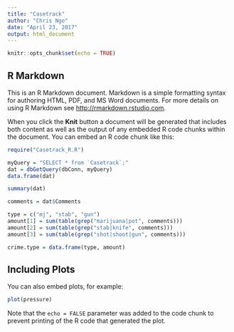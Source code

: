 ```yaml
---
title: "Casetrack"
author: "Chris Ngo"
date: "April 23, 2017"
output: html_document
---
```


```r
knitr::opts_chunk$set(echo = TRUE)
```

## R Markdown

This is an R Markdown document. Markdown is a simple formatting syntax for authoring HTML, PDF, and MS Word documents. For more details on using R Markdown see <http://rmarkdown.rstudio.com>.

When you click the **Knit** button a document will be generated that includes both content as well as the output of any embedded R code chunks within the document. You can embed an R code chunk like this:

```r
require("Casetrack_R.R")

```


```r
myQuery = "SELECT * from `Casetrack`;"
dat = dbGetQuery(dbConn, myQuery)
data.frame(dat)

summary(dat)

```


```r
comments = dat$Comments

type = c("mj", "stab", "gun")
amount[1] = sum(table(grep("marijuana|pot", comments)))
amount[2] = sum(table(grep("stab|knife", comments)))
amount[3] = sum(table(grep("shot|shoot|gun", comments)))

crime.type = data.frame(type, amount)

```





## Including Plots

You can also embed plots, for example:

```r
plot(pressure)
```

Note that the `echo = FALSE` parameter was added to the code chunk to prevent printing of the R code that generated the plot.
